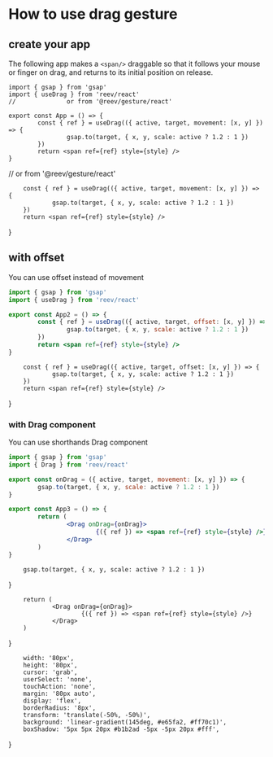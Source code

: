 # How to use drag gesture

## create your app

The following app makes a `<span/>` draggable so that it follows your mouse or finger on drag,
and returns to its initial position on release.

```tsx
import { gsap } from 'gsap'
import { useDrag } from 'reev/react'
//              or from '@reev/gesture/react'

export const App = () => {
        const { ref } = useDrag(({ active, target, movement: [x, y] }) => {
                gsap.to(target, { x, y, scale: active ? 1.2 : 1 })
        })
        return <span ref={ref} style={style} />
}
```

//              or from '@reev/gesture/react'

        const { ref } = useDrag(({ active, target, movement: [x, y] }) => {
                gsap.to(target, { x, y, scale: active ? 1.2 : 1 })
        })
        return <span ref={ref} style={style} />
}

<App />

## with offset

You can use offset instead of movement

```jsx
import { gsap } from 'gsap'
import { useDrag } from 'reev/react'

export const App2 = () => {
        const { ref } = useDrag(({ active, target, offset: [x, y] }) => {
                gsap.to(target, { x, y, scale: active ? 1.2 : 1 })
        })
        return <span ref={ref} style={style} />
}
```

        const { ref } = useDrag(({ active, target, offset: [x, y] }) => {
                gsap.to(target, { x, y, scale: active ? 1.2 : 1 })
        })
        return <span ref={ref} style={style} />
}

<App2 />

### with Drag component

You can use shorthands Drag component

```jsx
import { gsap } from 'gsap'
import { Drag } from 'reev/react'

export const onDrag = ({ active, target, movement: [x, y] }) => {
        gsap.to(target, { x, y, scale: active ? 1.2 : 1 })
}

export const App3 = () => {
        return (
                <Drag onDrag={onDrag}>
                        {({ ref }) => <span ref={ref} style={style} />}
                </Drag>
        )
}
```


        gsap.to(target, { x, y, scale: active ? 1.2 : 1 })
}

        return (
                <Drag onDrag={onDrag}>
                        {({ ref }) => <span ref={ref} style={style} />}
                </Drag>
        )
}

<App3 />

        width: '80px',
        height: '80px',
        cursor: 'grab',
        userSelect: 'none',
        touchAction: 'none',
        margin: '80px auto',
        display: 'flex',
        borderRadius: '8px',
        transform: 'translate(-50%, -50%)',
        background: 'linear-gradient(145deg, #e65fa2, #ff70c1)',
        boxShadow: '5px 5px 20px #b1b2ad -5px -5px 20px #fff',
}
